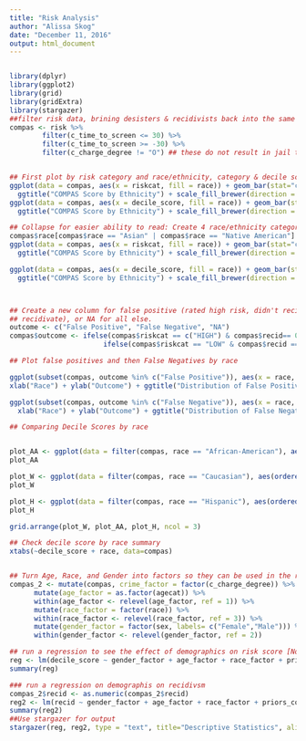 ```yaml
---
title: "Risk Analysis"
author: "Alissa Skog"
date: "December 11, 2016"
output: html_document
---
```


```
```


```r

library(dplyr)
library(ggplot2)
library(grid)
library(gridExtra)
library(stargazer)
##filter risk data, brining desisters & recidivists back into the same dataset
compas <- risk %>% 
        filter(c_time_to_screen <= 30) %>%
        filter(c_time_to_screen >= -30) %>%
        filter(c_charge_degree != "O") ## these do not result in jail time


## First plot by risk category and race/ethnicity, category & decile scores
ggplot(data = compas, aes(x = riskcat, fill = race)) + geom_bar(stat="count") + xlab("Risk Category") + ylab("Defendants") + 
  ggtitle("COMPAS Score by Ethnicity") + scale_fill_brewer(direction = -1)
ggplot(data = compas, aes(x = decile_score, fill = race)) + geom_bar(stat="count") + xlab("Risk Category") + ylab("Defendants") + 
  ggtitle("COMPAS Score by Ethnicity") + scale_fill_brewer(direction = -1)

## Collapse for easier ability to read: Create 4 race/ethnicity categories
compas$race[compas$race == "Asian" | compas$race == "Native American"] <- "Other"
ggplot(data = compas, aes(x = riskcat, fill = race)) + geom_bar(stat="count") + xlab("Risk Category") + ylab("Defendants") + 
  ggtitle("COMPAS Score by Ethnicity") + scale_fill_brewer(direction = -1)

ggplot(data = compas, aes(x = decile_score, fill = race)) + geom_bar(stat="count") + xlab("Risk Category") + ylab("Defendants") + 
  ggtitle("COMPAS Score by Ethnicity") + scale_fill_brewer(direction = -1)



## Create a new column for false positive (rated high risk, didn't recidivate), false negative (rated low risk, did 
## recidivate), or NA for all else. 
outcome <- c("False Positive", "False Negative", "NA")
compas$outcome <- ifelse(compas$riskcat == c("HIGH") & compas$recid== 0, outcome[1], 
                       ifelse(compas$riskcat == "LOW" & compas$recid == 1, outcome[2], outcome[3]))

## Plot false positives and then False Negatives by race

ggplot(subset(compas, outcome %in% c("False Positive")), aes(x = race, y = outcome, color = race)) + geom_jitter() + 
xlab("Race") + ylab("Outcome") + ggtitle("Distribution of False Positives") + scale_fill_brewer(direction = -1)

ggplot(subset(compas, outcome %in% c("False Negative")), aes(x = race, y = outcome, color = race)) + geom_jitter() + 
  xlab("Race") + ylab("Outcome") + ggtitle("Distribution of False Negatives") + scale_fill_brewer(direction = -1)

## Comparing Decile Scores by race


plot_AA <- ggplot(data = filter(compas, race == "African-American"), aes(ordered(decile_score))) + geom_bar() + labs(x = "Decile Score", y = "Count") + ggtitle("African American Decile Scores") + ylim(0, 580)
plot_AA

plot_W <- ggplot(data = filter(compas, race == "Caucasian"), aes(ordered(decile_score))) + geom_bar() + labs(x = "Decile Score", y = "Count") + ggtitle("White Decile Scores") + ylim(0, 580)
plot_W

plot_H <- ggplot(data = filter(compas, race == "Hispanic"), aes(ordered(decile_score))) + geom_bar() + labs(x = "Decile Score", y = "Count") + ggtitle("Hispanic Decile Scores") + ylim(0, 580)
plot_H

grid.arrange(plot_W, plot_AA, plot_H, ncol = 3)

## Check decile score by race summary
xtabs(~decile_score + race, data=compas)


## Turn Age, Race, and Gender into factors so they can be used in the regression 
compas_2 <- mutate(compas, crime_factor = factor(c_charge_degree)) %>%
      mutate(age_factor = as.factor(agecat)) %>%
      within(age_factor <- relevel(age_factor, ref = 1)) %>%
      mutate(race_factor = factor(race)) %>%
      within(race_factor <- relevel(race_factor, ref = 3)) %>%
      mutate(gender_factor = factor(sex, labels= c("Female","Male"))) %>%
      within(gender_factor <- relevel(gender_factor, ref = 2)) 

## run a regression to see the effect of demographics on risk score [Note: was unable to figure out how to get the risk categories into factors]
reg <- lm(decile_score ~ gender_factor + age_factor + race_factor + priors_count + recid + crime_factor, family = "binomial", data = compas_2)
summary(reg)

### run a regression on demographis on recidivsm
compas_2$recid <- as.numeric(compas_2$recid)
reg2 <- lm(recid ~ gender_factor + age_factor + race_factor + priors_count + crime_factor, family = "binomial", data = compas_2)
summary(reg2)
##Use stargazer for output
stargazer(reg, reg2, type = "text", title="Descriptive Statistics", align = TRUE, out="table1.doc")

```

